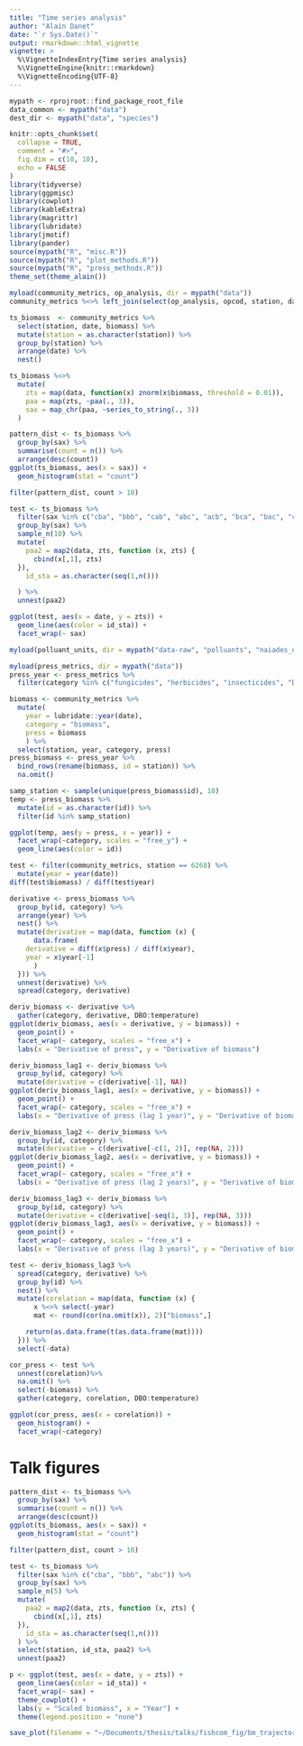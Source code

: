 ```yaml
---
title: "Time series analysis"
author: "Alain Danet"
date: "`r Sys.Date()`"
output: rmarkdown::html_vignette
vignette: >
  %\VignetteIndexEntry{Time series analysis}
  %\VignetteEngine{knitr::rmarkdown}
  %\VignetteEncoding{UTF-8}
---
```


```r
mypath <- rprojroot::find_package_root_file
data_common <- mypath("data")
dest_dir <- mypath("data", "species")
```

```r
knitr::opts_chunk$set(
  collapse = TRUE,
  comment = "#>",
  fig.dim = c(10, 10),
  echo = FALSE
)
library(tidyverse)
library(ggpmisc)
library(cowplot)
library(kableExtra)
library(magrittr)
library(lubridate)
library(jmotif)
library(pander)
source(mypath("R", "misc.R"))
source(mypath("R", "plot_methods.R"))
source(mypath("R", "press_methods.R"))
theme_set(theme_alain())
```

```r
myload(community_metrics, op_analysis, dir = mypath("data"))
community_metrics %<>% left_join(select(op_analysis, opcod, station, date))
```

```r
ts_biomass  <- community_metrics %>%
  select(station, date, biomass) %>%
  mutate(station = as.character(station)) %>%
  group_by(station) %>%
  arrange(date) %>%
  nest()

ts_biomass %<>%
  mutate(
    zts = map(data, function(x) znorm(x$biomass, threshold = 0.01)),
    paa = map(zts, ~paa(., 3)),
    sax = map_chr(paa, ~series_to_string(., 3))
  )
```

```r
pattern_dist <- ts_biomass %>%
  group_by(sax) %>%
  summarise(count = n()) %>%
  arrange(desc(count))
ggplot(ts_biomass, aes(x = sax)) +
  geom_histogram(stat = "count")

filter(pattern_dist, count > 10)
```

```r
test <- ts_biomass %>%
  filter(sax %in% c("cba", "bbb", "cab", "abc", "acb", "bca", "bac", "cbb")) %>%
  group_by(sax) %>%
  sample_n(10) %>%
  mutate(
    paa2 = map2(data, zts, function (x, zts) {
      cbind(x[,1], zts)
  }),
    id_sta = as.character(seq(1,n()))

  ) %>%
  unnest(paa2)

ggplot(test, aes(x = date, y = zts)) +
  geom_line(aes(color = id_sta)) +
  facet_wrap(~ sax)

```

```r
myload(polluant_units, dir = mypath("data-raw", "polluants", "naiades_data"))

myload(press_metrics, dir = mypath("data"))
press_year <- press_metrics %>%
  filter(category %in% c("fungicides", "herbicides", "insecticides", "DBO", "temperature"))

biomass <- community_metrics %>%
  mutate(
    year = lubridate::year(date),
    category = "biomass",
    press = biomass 
    ) %>%
  select(station, year, category, press)
press_biomass <- press_year %>%
  bind_rows(rename(biomass, id = station)) %>%
  na.omit()
```

```r
samp_station <- sample(unique(press_biomass$id), 10)
temp <- press_biomass %>%
  mutate(id = as.character(id)) %>%
  filter(id %in% samp_station)

ggplot(temp, aes(y = press, x = year)) +
  facet_wrap(~category, scales = "free_y") +
  geom_line(aes(color = id))

```

```r
test <- filter(community_metrics, station == 6268) %>%
  mutate(year = year(date))
diff(test$biomass) / diff(test$year)
```

```r
derivative <- press_biomass %>%
  group_by(id, category) %>%
  arrange(year) %>%
  nest() %>%
  mutate(derivative = map(data, function (x) {
      data.frame(
	derivative = diff(x$press) / diff(x$year),
	year = x$year[-1]
      )
  })) %>%
  unnest(derivative) %>%
  spread(category, derivative)
```

```r
deriv_biomass <- derivative %>%
  gather(category, derivative, DBO:temperature)
ggplot(deriv_biomass, aes(x = derivative, y = biomass)) +
  geom_point() +
  facet_wrap(~ category, scales = "free_x") +
  labs(x = "Derivative of press", y = "Derivative of biomass")
```

```r
deriv_biomass_lag1 <- deriv_biomass %>%
  group_by(id, category) %>%
  mutate(derivative = c(derivative[-1], NA))
ggplot(deriv_biomass_lag1, aes(x = derivative, y = biomass)) +
  geom_point() +
  facet_wrap(~ category, scales = "free_x") +
  labs(x = "Derivative of press (lag 1 year)", y = "Derivative of biomass")
```

```r
deriv_biomass_lag2 <- deriv_biomass %>%
  group_by(id, category) %>%
  mutate(derivative = c(derivative[-c(1, 2)], rep(NA, 2)))
ggplot(deriv_biomass_lag2, aes(x = derivative, y = biomass)) +
  geom_point() +
  facet_wrap(~ category, scales = "free_x") +
  labs(x = "Derivative of press (lag 2 years)", y = "Derivative of biomass")
```

```r
deriv_biomass_lag3 <- deriv_biomass %>%
  group_by(id, category) %>%
  mutate(derivative = c(derivative[-seq(1, 3)], rep(NA, 3)))
ggplot(deriv_biomass_lag3, aes(x = derivative, y = biomass)) +
  geom_point() +
  facet_wrap(~ category, scales = "free_x") +
  labs(x = "Derivative of press (lag 3 years)", y = "Derivative of biomass")

test <- deriv_biomass_lag3 %>%
  spread(category, derivative) %>%
  group_by(id) %>%
  nest() %>%
  mutate(corelation = map(data, function (x) {
      x %<>% select(-year)
      mat <- round(cor(na.omit(x)), 2)["biomass",]

    return(as.data.frame(t(as.data.frame(mat))))
  })) %>%
  select(-data)

cor_press <- test %>%
  unnest(corelation)%>%
  na.omit() %>%
  select(-biomass) %>%
  gather(category, corelation, DBO:temperature)

ggplot(cor_press, aes(x = corelation)) +
  geom_histogram() +
  facet_wrap(~category)
```

# Talk figures


```r
pattern_dist <- ts_biomass %>%
  group_by(sax) %>%
  summarise(count = n()) %>%
  arrange(desc(count))
ggplot(ts_biomass, aes(x = sax)) +
  geom_histogram(stat = "count")

filter(pattern_dist, count > 10)
```

```r
test <- ts_biomass %>%
  filter(sax %in% c("cba", "bbb", "abc")) %>%
  group_by(sax) %>%
  sample_n(5) %>%
  mutate(
    paa2 = map2(data, zts, function (x, zts) {
      cbind(x[,1], zts)
  }),
    id_sta = as.character(seq(1,n()))
  ) %>%
  select(station, id_sta, paa2) %>%
  unnest(paa2)

p <- ggplot(test, aes(x = date, y = zts)) +
  geom_line(aes(color = id_sta)) +
  facet_wrap(~ sax) +
  theme_cowplot() +
  labs(y = "Scaled biomass", x = "Year") +
  theme(legend.position = "none")

save_plot(filename = "~/Documents/thesis/talks/fishcom_fig/bm_trajectory_classification.png", p)
```

